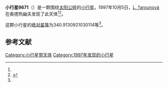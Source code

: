 {{Infobox planet
| bgcolour = #FFFFC0
| name = 9671 Hemera
| symbol = 
| image = 
| caption = 
| discovery = yes
| discovery_ref = 
| discoverer = [[L._?arounová|L. ?arounová]]
| discovery_site = [[奥德热幽夫|奥德热幽夫]] 
| discovered = 1997年10月5日
| designations = yes
| mp_name = 
| named_after = 
| alt_names = 1997 TU9/ 1959 EY / 1986 LV
| mp_category = [[越火小行星|越火小行星]]
| orbit_ref = <ref name="a">[http://ssd.jpl.nasa.gov/sbdb.cgi?sstr=9671 9671 Hemera] {{Wayback|url=http://ssd.jpl.nasa.gov/sbdb.cgi?sstr=9671 |date=20140928123651 }}，小行星數據庫瀏覽器（JPL Small-Body Database Browser）－[[美国国家航空航天局|美国国家航空航天局]]喷气推进实验室</ref>
| epoch = 2456400.5 (2013年4月18日更新)
| aphelion = {{convert|3.86503705946039|AU|km|3|abbr=on|lk=out}}
| perihelion = {{convert|1.520282944508903|AU|km|3|abbr=on}}
| semimajor = {{convert|2.692660001984647|AU|km|3|abbr=on}}
| eccentricity = 0.43539736
| period = 1613.878016 [[日|日]]<br />4.42[[儒略年|儒略年]]
| avg_speed = 
| inclination = 4.831716584634667
| asc_node = 212.1080026437014
| mean_anomaly = 
| arg_peri = 340.9130921030114
| satellites = 
| physical_characteristics = yes
| dimensions = 
| mass = 
| density = 
| surface_grav = 
| escape_velocity = 
| sidereal_day = 
| axial_tilt = 
| pole_ecliptic_lat = 
| pole_ecliptic_lon = 
| albedo = 
| temperatures= 
| temp_name1 = 
| mean_temp_1 = 
| max_temp_1 = 
| temp_name2 = 
| max_temp_2 = 
| spectral_type = 
| abs_magnitude = 340.9130921030114
}}

'''小行星9671'''（{{lang-en|9671 Hemera}}）是一颗围绕[[太阳|太阳]][[公转|公转]]的[[小行星|小行星]]。1997年10月5日，[[L._?arounová|L. ?arounová]]在奥德热幽夫发现了此天体<ref name="a" /><ref>{{cite news|title=小行星列表|url=http://cfa-www.harvard.edu/iau/lists/NumberedMPs.txt|accessdate=2013-07-08|newspaper=哈佛大学|archive-date=2008-05-17|archive-url=https://web.archive.org/web/20080517010638/http://cfa-www.harvard.edu/iau/lists/NumberedMPs.txt|dead-url=no}}</ref>。

这颗小行星的[[绝对星等|绝对星等]]为340.9130921030114等<ref name="a" />。

==参考文献==
{{reflist}}
{{Minor Planet Number|[[小行星9670|小行星9670]]|[[小行星9672|小行星9672]]}}

{{小天体}}

[[Category:小行星带天体|Category:小行星带天体]]
[[Category:1997年发现的小行星|Category:1997年发现的小行星]]

{{asteroid-stub}}